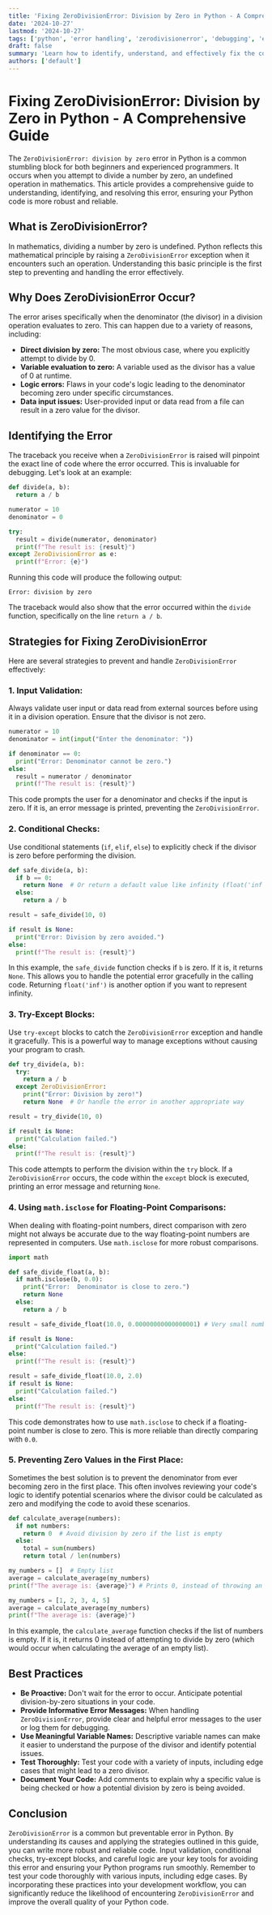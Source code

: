 ```yaml
---
title: 'Fixing ZeroDivisionError: Division by Zero in Python - A Comprehensive Guide'
date: '2024-10-27'
lastmod: '2024-10-27'
tags: ['python', 'error handling', 'zerodivisionerror', 'debugging', 'exception handling']
draft: false
summary: 'Learn how to identify, understand, and effectively fix the common "ZeroDivisionError: division by zero" error in Python. This comprehensive guide provides practical code examples and strategies for robust error handling.'
authors: ['default']
---
```


# Fixing ZeroDivisionError: Division by Zero in Python - A Comprehensive Guide

The `ZeroDivisionError: division by zero` error in Python is a common stumbling block for both beginners and experienced programmers. It occurs when you attempt to divide a number by zero, an undefined operation in mathematics.  This article provides a comprehensive guide to understanding, identifying, and resolving this error, ensuring your Python code is more robust and reliable.

## What is ZeroDivisionError?

In mathematics, dividing a number by zero is undefined.  Python reflects this mathematical principle by raising a `ZeroDivisionError` exception when it encounters such an operation.  Understanding this basic principle is the first step to preventing and handling the error effectively.

## Why Does ZeroDivisionError Occur?

The error arises specifically when the denominator (the divisor) in a division operation evaluates to zero.  This can happen due to a variety of reasons, including:

*   **Direct division by zero:**  The most obvious case, where you explicitly attempt to divide by 0.
*   **Variable evaluation to zero:**  A variable used as the divisor has a value of 0 at runtime.
*   **Logic errors:**  Flaws in your code's logic leading to the denominator becoming zero under specific circumstances.
*   **Data input issues:**  User-provided input or data read from a file can result in a zero value for the divisor.

## Identifying the Error

The traceback you receive when a `ZeroDivisionError` is raised will pinpoint the exact line of code where the error occurred. This is invaluable for debugging.  Let's look at an example:

```python
def divide(a, b):
  return a / b

numerator = 10
denominator = 0

try:
  result = divide(numerator, denominator)
  print(f"The result is: {result}")
except ZeroDivisionError as e:
  print(f"Error: {e}")
```

Running this code will produce the following output:

```
Error: division by zero
```

The traceback would also show that the error occurred within the `divide` function, specifically on the line `return a / b`.

## Strategies for Fixing ZeroDivisionError

Here are several strategies to prevent and handle `ZeroDivisionError` effectively:

### 1. Input Validation:

Always validate user input or data read from external sources before using it in a division operation.  Ensure that the divisor is not zero.

```python
numerator = 10
denominator = int(input("Enter the denominator: "))

if denominator == 0:
  print("Error: Denominator cannot be zero.")
else:
  result = numerator / denominator
  print(f"The result is: {result}")
```

This code prompts the user for a denominator and checks if the input is zero.  If it is, an error message is printed, preventing the `ZeroDivisionError`.

### 2. Conditional Checks:

Use conditional statements (`if`, `elif`, `else`) to explicitly check if the divisor is zero before performing the division.

```python
def safe_divide(a, b):
  if b == 0:
    return None  # Or return a default value like infinity (float('inf'))
  else:
    return a / b

result = safe_divide(10, 0)

if result is None:
  print("Error: Division by zero avoided.")
else:
  print(f"The result is: {result}")
```

In this example, the `safe_divide` function checks if `b` is zero. If it is, it returns `None`. This allows you to handle the potential error gracefully in the calling code. Returning `float('inf')` is another option if you want to represent infinity.

### 3. Try-Except Blocks:

Use `try-except` blocks to catch the `ZeroDivisionError` exception and handle it gracefully.  This is a powerful way to manage exceptions without causing your program to crash.

```python
def try_divide(a, b):
  try:
    return a / b
  except ZeroDivisionError:
    print("Error: Division by zero!")
    return None  # Or handle the error in another appropriate way

result = try_divide(10, 0)

if result is None:
  print("Calculation failed.")
else:
  print(f"The result is: {result}")
```

This code attempts to perform the division within the `try` block. If a `ZeroDivisionError` occurs, the code within the `except` block is executed, printing an error message and returning `None`.

### 4. Using `math.isclose` for Floating-Point Comparisons:

When dealing with floating-point numbers, direct comparison with zero might not always be accurate due to the way floating-point numbers are represented in computers. Use `math.isclose` for more robust comparisons.

```python
import math

def safe_divide_float(a, b):
  if math.isclose(b, 0.0):
    print("Error:  Denominator is close to zero.")
    return None
  else:
    return a / b

result = safe_divide_float(10.0, 0.00000000000000001) # Very small number

if result is None:
  print("Calculation failed.")
else:
  print(f"The result is: {result}")

result = safe_divide_float(10.0, 2.0)
if result is None:
  print("Calculation failed.")
else:
  print(f"The result is: {result}")
```

This code demonstrates how to use `math.isclose` to check if a floating-point number is close to zero. This is more reliable than directly comparing with `0.0`.

### 5. Preventing Zero Values in the First Place:

Sometimes the best solution is to prevent the denominator from ever becoming zero in the first place.  This often involves reviewing your code's logic to identify potential scenarios where the divisor could be calculated as zero and modifying the code to avoid these scenarios.

```python
def calculate_average(numbers):
  if not numbers:
    return 0  # Avoid division by zero if the list is empty
  else:
    total = sum(numbers)
    return total / len(numbers)

my_numbers = []  # Empty list
average = calculate_average(my_numbers)
print(f"The average is: {average}") # Prints 0, instead of throwing an error

my_numbers = [1, 2, 3, 4, 5]
average = calculate_average(my_numbers)
print(f"The average is: {average}")
```

In this example, the `calculate_average` function checks if the list of numbers is empty. If it is, it returns 0 instead of attempting to divide by zero (which would occur when calculating the average of an empty list).

## Best Practices

*   **Be Proactive:**  Don't wait for the error to occur.  Anticipate potential division-by-zero situations in your code.
*   **Provide Informative Error Messages:**  When handling `ZeroDivisionError`, provide clear and helpful error messages to the user or log them for debugging.
*   **Use Meaningful Variable Names:**  Descriptive variable names can make it easier to understand the purpose of the divisor and identify potential issues.
*   **Test Thoroughly:**  Test your code with a variety of inputs, including edge cases that might lead to a zero divisor.
*   **Document Your Code:** Add comments to explain why a specific value is being checked or how a potential division by zero is being avoided.

## Conclusion

`ZeroDivisionError` is a common but preventable error in Python. By understanding its causes and applying the strategies outlined in this guide, you can write more robust and reliable code. Input validation, conditional checks, try-except blocks, and careful logic are your key tools for avoiding this error and ensuring your Python programs run smoothly. Remember to test your code thoroughly with various inputs, including edge cases. By incorporating these practices into your development workflow, you can significantly reduce the likelihood of encountering `ZeroDivisionError` and improve the overall quality of your Python code.